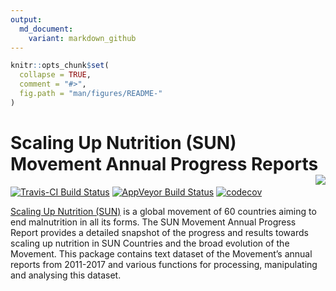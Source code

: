 ```yaml
---
output:
  md_document:
    variant: markdown_github
---
```


<!-- README.md is generated from README.Rmd. Please edit that file -->

```r
knitr::opts_chunk$set(
  collapse = TRUE,
  comment = "#>",
  fig.path = "man/figures/README-"
)
```

# Scaling Up Nutrition (SUN) Movement Annual Progress Reports <img src="man/figures/SUN-logo.png" align="right" />

[![Travis-CI Build Status](https://travis-ci.org/ernestguevarra/scalingupnutrition.svg?branch=master)](https://travis-ci.org/ernestguevarra/scalingupnutrition)
[![AppVeyor Build Status](https://ci.appveyor.com/api/projects/status/github/ernestguevarra/scalingupnutrition?branch=master&svg=true)](https://ci.appveyor.com/project/ernestguevarra/scalingupnutrition)
[![codecov](https://codecov.io/gh/ernestguevarra/scalingupnutrition/branch/master/graph/badge.svg)](https://codecov.io/gh/ernestguevarra/scalingupnutrition)


[Scaling Up Nutrition (SUN)](http://scalingupnutrition.org) is a global movement of 60 countries aiming to end malnutrition in all its forms. The SUN Movement Annual Progress Report provides a detailed snapshot of the progress and results towards scaling up nutrition in SUN Countries and the broad evolution of the Movement. This package contains text dataset of the Movement's annual reports from 2011-2017 and various functions for processing, manipulating and analysing this dataset.



